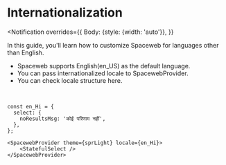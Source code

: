 


# Internationalization

<Notification
  overrides={{
    Body: {style: {width: 'auto'}},
  }}
>
  In this guide, you'll learn how to customize Spaceweb for languages other than
  English.
</Notification>

- Spaceweb supports English(en_US) as the default language.
- You can pass internationalized locale to SpacewebProvider.
- You can check locale structure <Link href="https://prod-gitlab.sprinklr.com/sprinklr/frontend/spaceweb/-/tree/main/packages%2Fspaceweb%2Fsrc/locale/en_US.ts">here</Link>.

<br />
<InternationalizationExample />

```
const en_Hi = {
  select: {
    noResultsMsg: 'कोई परिणाम नहीं',
  },
};

<SpacewebProvider theme={sprLight} locale={en_Hi}>
    <StatefulSelect />
</SpacewebProvider>
```
